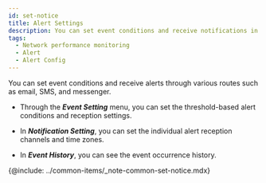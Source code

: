 ```yaml
---
id: set-notice
title: Alert Settings
description: You can set event conditions and receive notifications in various forms.
tags:
  - Network performance monitoring
  - Alert
  - Alert Config
---
```


You can set event conditions and receive alerts through various routes such as email, SMS, and messenger.

-   Through the **_Event Setting_** menu, you can set the threshold-based alert conditions and reception settings.

-   In **_Notification Setting_**, you can set the individual alert reception channels and time zones.

-   In **_Event History_**, you can see the event occurrence history.

{@include: ../common-items/_note-common-set-notice.mdx}
